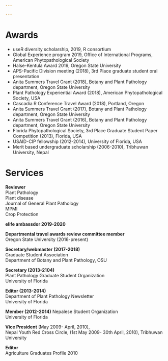 ```yaml
---

---
```


# **Awards**

* useR diversity scholarship, 2019, R consortium
* Global Experience program 2019, Office of International Programs, American Phytopathological Society <br>
* Halse-Kentula Award 2019, Oregon State University <br>
* APS-Pacific Division meeting (2018), 3rd Place graduate student oral presentation <br>
* Anita Summers Travel Grant (2018), Botany and Plant Pathology department, Oregon State University <br>
* Plant Pathology Experiential Award (2018), American Phytopathological Society, USA <br>
* Cascadia R Conference Travel Award (2018), Portland, Oregon <br>
* Anita Summers Travel Grant (2017), Botany and Plant Pathology department, Oregon State University <br> 
* Anita Summers Travel Grant (2016), Botany and Plant Pathology department, Oregon State University <br>
* Florida Phytopathological  Society, 3rd Place Graduate Student Paper Competition (2013), Florida, USA <br>
* USAID-CIP fellowship (2012-2014), University of Florida, USA <br>
* Merit based undergraduate scholarship (2006-2010), Tribhuwan University, Nepal <br>









# **Services**

**Reviewer**<br>
Plant Pathology <br> 
Plant disease  <br> 
Journal of General Plant Pathology<br> 
MPMI <br>
Crop Protection <br>

**elife ambassdor 2019-2020**

**Departmental travel awards review committee member** <br>
Oregon State University (2016-present)<br> 

**Secretary/webmaster (2017-2018)** <br> 
Graduate Student Association <br> 
Department of Botany and Plant Pathology, OSU <br> 
 
**Secretary (2013-2104)** <br> 
Plant Pathology Graduate Student Organization <br> 
University of Florida <br> 
 
**Editor (2013-2014)** <br> 
Department of Plant Pathology Newsletter <br> 
University of Florida <br> 
 
**Member (2012-2014)** Nepalese Student Organization <br> 
University of Florida <br> 
 
**Vice President** (May 2009- April, 2010), <br> 
Nepal Youth Red Cross Circle, (1st May 2009- 30th April, 2010), Tribhuwan University <br> 
 	 
**Editor** <br> 
Agriculture Graduates Profile 2010 <br> 

